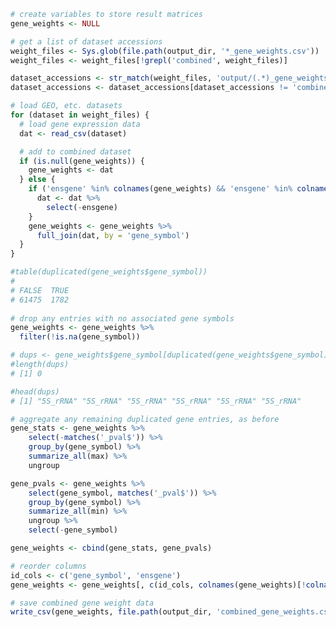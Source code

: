```r
# create variables to store result matrices
gene_weights <- NULL

# get a list of dataset accessions
weight_files <- Sys.glob(file.path(output_dir, '*_gene_weights.csv'))
weight_files <- weight_files[!grepl('combined', weight_files)]

dataset_accessions <- str_match(weight_files, 'output/(.*)_gene_weights.csv')[, 2]
dataset_accessions <- dataset_accessions[dataset_accessions != 'combined']

# load GEO, etc. datasets
for (dataset in weight_files) {
  # load gene expression data
  dat <- read_csv(dataset)

  # add to combined dataset
  if (is.null(gene_weights)) {
    gene_weights <- dat
  } else {
    if ('ensgene' %in% colnames(gene_weights) && 'ensgene' %in% colnames(dat)) {
      dat <- dat %>%
        select(-ensgene)
    }
    gene_weights <- gene_weights %>%
      full_join(dat, by = 'gene_symbol')
  }
}

#table(duplicated(gene_weights$gene_symbol))
# 
# FALSE  TRUE 
# 61475  1782 
 
# drop any entries with no associated gene symbols
gene_weights <- gene_weights %>%
  filter(!is.na(gene_symbol))

# dups <- gene_weights$gene_symbol[duplicated(gene_weights$gene_symbol)]
#length(dups)
# [1] 0

#head(dups)
# [1] "5S_rRNA" "5S_rRNA" "5S_rRNA" "5S_rRNA" "5S_rRNA" "5S_rRNA"

# aggregate any remaining duplicated gene entries, as before
gene_stats <- gene_weights %>%
	select(-matches('_pval$')) %>%
	group_by(gene_symbol) %>%
	summarize_all(max) %>%
	ungroup

gene_pvals <- gene_weights %>%
	select(gene_symbol, matches('_pval$')) %>%
	group_by(gene_symbol) %>%
	summarize_all(min) %>%
	ungroup %>%
	select(-gene_symbol)

gene_weights <- cbind(gene_stats, gene_pvals)

# reorder columns
id_cols <- c('gene_symbol', 'ensgene')
gene_weights <- gene_weights[, c(id_cols, colnames(gene_weights)[!colnames(gene_weights) %in% id_cols])]

# save combined gene weight data
write_csv(gene_weights, file.path(output_dir, 'combined_gene_weights.csv'))
```

